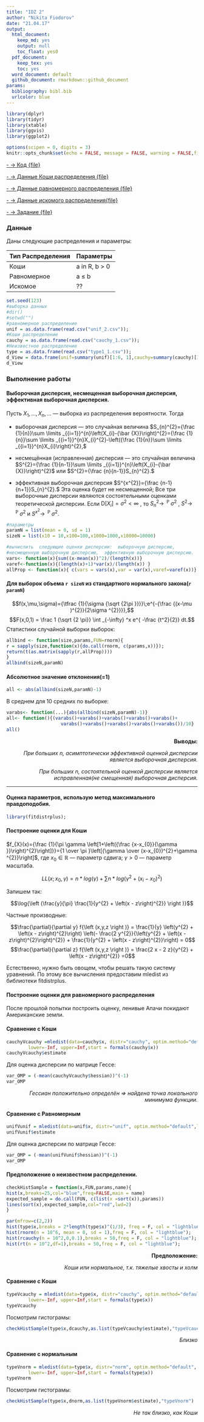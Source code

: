 ```yaml
---
title: "IDZ 2"
author: "Nikita Fiodorov"
date: "21.04.17"
output:
  html_document:
    keep_md: yes
    output: null
    toc_float: yes0
  pdf_document:
    keep_tex: yes
    toc: yes
  word_document: default
  github_document: rmarkdown::github_document
params:
  bibliography: bibl.bib
  urlcolor: blue
---
```


```r
library(dplyr)
library(tidyr)
library(xtable)
library(ggvis)
library(ggplot2)

options(scipen = 0, digits = 3)
knitr::opts_chunk$set(echo = FALSE, message = FALSE, warning = FALSE,fig.path = "README_figs/README-")
```

<a name="Idz_2"></a>

[- -> Код {file}](https://github.com/NikitaIT/org.stepik.math.statistics/blob/master/IDZ_2/IDZ_2.R)

[- -> Данные Коши распределения {file}](https://github.com/NikitaIT/org.stepik.math.statistics/blob/master/IDZ_2/cauchy_1.csv)

[- -> Данные равномерного распределения {file}](https://github.com/NikitaIT/org.stepik.math.statistics/blob/master/IDZ_2/unif_2.csv)

[- -> Данные искомого распределения{file}](https://github.com/NikitaIT/org.stepik.math.statistics/blob/master/IDZ_2/type1_1.csv)

[- -> Задание {file}](https://github.com/NikitaIT/org.stepik.math.statistics/blob/master/IDZ_1/%D0%97%D0%B0%D0%B4%D0%B0%D0%BD%D0%B8%D0%B5%20%D0%BE%D1%82%209.2.2017.docx)

### Данные

Даны следующие распределения и параметры:

Тип Распределения			      | Параметры
----------------------------|--------------
Коши						            | a in R, b > 0 
Равномерное				        	| a ≤ b
Искомое					 	          | ??

```r
set.seed(123)
#выборка данных
#dir()
#setwd("")
#равномерное распределение
unif = as.data.frame(read.csv("unif_2.csv"));
#Коши распределение
cauchy = as.data.frame(read.csv("cauchy_1.csv"));
#Неизвестное распределение
type = as.data.frame(read.csv("type1_1.csv"));
d_View = data.frame(unif=summary(unif)[1:6, 1],cauchy=summary(cauchy)[1:6, 1],type=summary(type)[1:6, 1])
d_View
```

### Выполнение работы

#### Выборочная дисперсия, несмещенная выборочная дисперсия, эффективная выборочная дисперсия.

Пусть $X_{1},\ldots ,X_{n},\ldots$  — выборка из распределения вероятности. Тогда

- выборочная дисперсия — это случайная величина $S_{n}^{2}={\frac  {1}{n}}\sum \limits _{{i=1}}^{n}\left(X_{i}-{\bar  {X}}\right)^{2}={\frac  {1}{n}}\sum \limits _{{i=1}}^{n}X_{i}^{2}-\left({\frac  {1}{n}}\sum \limits _{{i=1}}^{n}X_{i}\right)^{2},$

- несмещённая (исправленная) дисперсия — это случайная величина $S^{2}={\frac  {1}{n-1}}\sum \limits _{{i=1}}^{n}\left(X_{i}-{\bar  {X}}\right)^{2}$ или $S^{2}={\frac  {n}{n-1}}S_{n}^{2}.$

- эффективная выборочная дисперсия $S^{x^{2}}={\frac  {n-1}{n+1}}S_{n}^{2}.$ Эта оценка будет не несмещенной;
Все три выборочные дисперсии являются состоятельными оценками теоретической дисперсии. Если ${\mathrm  {D}}[X_{i}]=\sigma ^{2}<\infty$ , то $S_{n}^{2}\to ^{{\!\!\!\!\!\!{\mathbb  {P}}}}\;\sigma ^{2}$
, $S^{2}\to ^{{\!\!\!\!\!\!{\mathbb  {P}}}}\;\sigma ^{2}$ и $S^{x^{2}}\to ^{{\!\!\!\!\!\!{\mathbb  {P}}}}\;\sigma ^{2}$.

```r


#параметры
paramN = list(mean = 0, sd = 1)
sizeN = list(x10 = 10,x100=100,x1000=1000,x10000=10000)

#вычислить  следующие оценки дисперсии:  выборочную дисперсию, 
#несмещенную выборочную дисперсию,  эффективную выборочную дисперсию. 
vars<- function(x){sum((x-mean(x))^2)/(length(x))}
varef<-function(x){(length(x)+1)*var(x)/(length(x)) }
allProp <- function(x){ c(vars = vars(x),var = var(x),varef=varef(x))}


```

####	Для выборок объема `r sizeN` из стандартного нормального закона(`r paramN`)

$$f(x,\mu,\sigma)={\tfrac {1}{\sigma {\sqrt {2\pi }}}}\;e^{-{\frac {(x-\mu )^{2}}{2\sigma ^{2}}}},$$
$$F(x,0,1) = \frac 1 {\sqrt {2 \pi}} \int _{-\infty} ^x e^{ -\frac {t^2}{2}} dt.$$
Статистики случайной выборки выборок:

```r
allbind <- function(size,params,FUN=rnorm){
r = sapply(size,function(x){do.call(rnorm, c(params,x))});
return(t(as.matrix(sapply(r,allProp))))
}
allbind(sizeN,paramN)
```

#### Абсолютное значение отклонения(=1)

```r
all <- abs(allbind(sizeN,paramN)-1)
```

В среднем для 10 средних по выборке:

```r
varabs<- function(...){abs(allbind(sizeN,paramN)-1)}
all<- function(){(varabs()+varabs()+varabs()+varabs()+varabs()+
                    varabs()+varabs()+varabs()+varabs()+varabs())/10}
all()
```

<p align="right"><b>Выводы:</b></p>
<p align="right"><i>При больших n, асимптотически эффективной оценкой дисперсии 
является выборочная дисперсия. </i></p></p>
<p align="right"><i>При больших n, состоятельной оценкой дисперсии 
является исправленная(не смещенная) выборочная дисперсия.</i></p></p>

----

#### Оценка параметров, использую метод максимального правдоподобия.

```r
library(fitdistrplus);
```

#### Построение оценки для Коши

$f_{X}(x)={\frac  {1}{\pi \gamma \left[1+\left({\frac  {x-x_{0}}{\gamma }}\right)^{2}\right]}}={1 \over \pi }\left[{\gamma  \over (x-x_{0})^{2}+\gamma ^{2}}\right]$, где ${\displaystyle x_{0}\in \mathbb {R} }$ — параметр сдвига; ${\displaystyle \gamma >0}$ — параметр масштаба.

$$LL(x;x_{0},\gamma)=n*log(\gamma)+\sum n*log(\gamma^2 + (x_{i}−x_{0})^ 2 )$$

Запишем так:

$$\log{\left (\frac{y}{\pi} \frac{1}{y^{2} + \left(x - z\right)^{2}} \right )}$$

Частные производные:

$$\frac{\partial}{\partial y} f{\left (x,y,z \right )} = \frac{1}{y} \left(y^{2} + \left(x - z\right)^{2}\right) \left(- \frac{2 y^{2}}{\left(y^{2} + \left(x - z\right)^{2}\right)^{2}} + \frac{1}{y^{2} + \left(x - z\right)^{2}}\right) = 0$$
$$\frac{\partial}{\partial z} f{\left (x,y,z \right )} = \frac{2 x - 2 z}{y^{2} + \left(x - z\right)^{2}} =0$$

Естественно, нужно быть овощем, чтобы решать такую систему уравнений. По этому все вычисления предоставим mledist из библиотеки fitdistrplus. 

#### Построение оценки для равномерного распределения

После прошлой попытки построить оценку, ленивые Апачи покидают Американские земли.

#### Сравнение с Коши

```r
cauchyVcauchy =mledist(data=cauchy$x, distr="cauchy", optim.method="default",
        lower=-Inf, upper=Inf,start = formals(cauchy$x))
cauchyVcauchy$estimate

```

Для оценка дисперсии по матрице Гессе:

```r
var_OMP = (-mean(cauchyVcauchy$hessian))^(-1)
var_OMP

```

<p align="right"><i>Гессиан положительно определён => найдена точка локального минимума функции.</i></p></p>

#### Сравнение с Равномерным

```r
unifVunif = mledist(data=unif$x, distr="unif", optim.method="default",lower=-Inf, upper=Inf,start = formals(unif$x))
unifVunif$estimate
```

Для оценка дисперсии по матрице Гессе:

```r
var_OMP = (-mean(unifVunif$hessian))^(-1)
var_OMP

```

#### Предположение о неизвестном распределении.

```r
checkHistSample = function(x,FUN,params,name){
hist(x,breaks=25,col="blue",freq=FALSE,main = name)
expected_sample = do.call(FUN, c(list(x =sort(x)),params))
lines(sort(x),expected_sample,col="red",lwd=2)
}

par(mfrow=c(2,2))
hist(type$x,breaks = 2*length(type$x)^(1/3), freq = F, col = "lightblue");
hist(rnorm(n = 10^6, mean = 0, sd = 1),freq = F, col = "lightblue");
hist(rcauchy(n = 10^2,0,0.1),breaks = 50,freq = F, col = "lightblue");
hist(rt(n = 10^2,df=1),breaks = 50,freq = F, col = "lightblue");
```

<p align="right"><b>Предположение:</b></p>
<p align="right"><i>Коши или нормальное, т.к. тяжелые хвосты и холм</i></p></p>

#### Сравнение с Коши

```r
typeVcauchy = mledist(data=type$x, distr="cauchy", optim.method="default",
        lower=-Inf, upper=Inf,start = formals(type$x))
typeVcauchy
```
Посмотрим гистограмы:
```r
checkHistSample(type$x,dcauchy,as.list(typeVcauchy$estimate),"typeVcauchy")
```
<p align="right"><i>Близко</i></p></p>


#### Сравнение с нормальным

```r
typeVnorm = mledist(data=type$x, distr="norm", optim.method="default",
        lower=-Inf, upper=Inf,start = formals(type$x))
typeVnorm

```

Посмотрим гистограмы:
```r
checkHistSample(type$x,dnorm,as.list(typeVnorm$estimate),"typeVnorm")
```

<p align="right"><i>Не так близко, как Коши</i></p></p>